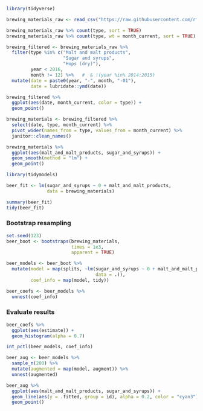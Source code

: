 ```r
library(tidyverse)

brewing_materials_raw <- read_csv("https://raw.githubusercontent.com/rfordatascience/tidytuesday/master/data/2020/2020-03-31/brewing_materials.csv")

brewing_materials_raw %>% count(type, sort = TRUE)
brewing_materials_raw %>% count(type, wt = month_current, sort = TRUE)
```

```r
brewing_filtered <- brewing_materials_raw %>% 
  filter(type %in% c("Malt and malt products",
                     "Sugar and syrups",
                     "Hops (dry)"),
         year < 2016,
         month != 12) %>%   #  & !(year %in% 2014:2015)
  mutate(date = paste0(year, "-", month, "-01"),
         date = lubridate::ymd(date))

brewing_filtered %>% 
  ggplot(aes(date, month_current, color = type)) +
  geom_point()
```

```r
brewing_materials <- brewing_filtered %>% 
  select(date, type, month_current) %>% 
  pivot_wider(names_from = type, values_from = month_current) %>% 
  janitor::clean_names()

brewing_materials %>% 
  ggplot(aes(malt_and_malt_products, sugar_and_syrups)) +
  geom_smooth(method = "lm") +
  geom_point()
```

```r
library(tidymodels)

beer_fit <- lm(sugar_and_syrups ~ 0 + malt_and_malt_products,
               data = brewing_materials)

summary(beer_fit)
tidy(beer_fit)
```
### Bootstrap resampling
```r
set.seed(123)
beer_boot <- bootstraps(brewing_materials,
                        times = 1e3,
                        apparent = TRUE)
```

```r
beer_models <- beer_boot %>% 
  mutate(model = map(splits, ~lm(sugar_and_syrups ~ 0 + malt_and_malt_products,
                                 data = .)),
         coef_info = map(model, tidy))

beer_coefs <- beer_models %>% 
  unnest(coef_info)
```
### Evaluate results
```r
beer_coefs %>% 
  ggplot(aes(estimate)) +
  geom_histogram(alpha = 0.7)
```

```r
int_pctl(beer_models, coef_info)
```

```r
beer_aug <- beer_models %>% 
  sample_n(200) %>% 
  mutate(augmented = map(model, augment)) %>% 
  unnest(augmented)

beer_aug %>% 
  ggplot(aes(malt_and_malt_products, sugar_and_syrups)) +
  geom_line(aes(y = .fitted, group = id), alpha = 0.2, color = "cyan3") +
  geom_point()
```

```r

```





















